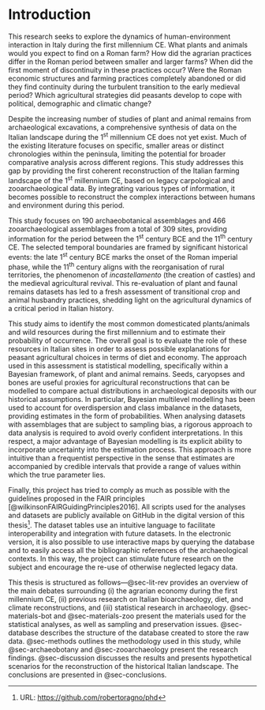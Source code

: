 # Introduction {#sec-intro style="text-align:justify;"}

This research seeks to explore the dynamics of human-environment interaction in Italy during the first millennium CE. What plants and animals would you expect to find on a Roman farm? How did the agrarian practices differ in the Roman period between smaller and larger farms? When did the first moment of discontinuity in these practices occur? Were the Roman economic structures and farming practices completely abandoned or did they find continuity during the turbulent transition to the early medieval period? Which agricultural strategies did peasants develop to cope with political, demographic and climatic change?

Despite the increasing number of studies of plant and animal remains from archaeological excavations, a comprehensive synthesis of data on the Italian landscape during the 1^st^ millennium CE does not yet exist. Much of the existing literature focuses on specific, smaller areas or distinct chronologies within the peninsula, limiting the potential for broader comparative analysis across different regions. This study addresses this gap by providing the first coherent reconstruction of the Italian farming landscape of the 1^st^ millennium CE, based on legacy carpological and zooarchaeological data. By integrating various types of information, it becomes possible to reconstruct the complex interactions between humans and environment during this period.

This study focuses on 190 archaeobotanical assemblages and 466 zooarchaeological assemblages from a total of 309 sites, providing information for the period between the 1^st^ century BCE and the 11^th^ century CE. The selected temporal boundaries are framed by significant historical events: the late 1^st^ century BCE marks the onset of the Roman imperial phase, while the 11^th^ century aligns with the reorganisation of rural territories, the phenomenon of *incastellamento* (the creation of castles) and the medieval agricultural revival. This re-evaluation of plant and faunal remains datasets has led to a fresh assessment of transitional crop and animal husbandry practices, shedding light on the agricultural dynamics of a critical period in Italian history.

This study aims to identify the most common domesticated plants/animals and wild resources during the first millennium and to estimate their probability of occurrence. The overall goal is to evaluate the role of these resources in Italian sites in order to assess possible explanations for peasant agricultural choices in terms of diet and economy. The approach used in this assessment is statistical modelling, specifically within a Bayesian framework, of plant and animal remains. Seeds, caryopses and bones are useful proxies for agricultural reconstructions that can be modelled to compare actual distributions in archaeological deposits with our historical assumptions. In particular, Bayesian multilevel modelling has been used to account for overdispersion and class imbalance in the datasets, providing estimates in the form of probabilities. When analysing datasets with assemblages that are subject to sampling bias, a rigorous approach to data analysis is required to avoid overly confident interpretations. In this respect, a major advantage of Bayesian modelling is its explicit ability to incorporate uncertainty into the estimation process. This approach is more intuitive than a frequentist perspective in the sense that estimates are accompanied by credible intervals that provide a range of values within which the true parameter lies.

Finally, this project has tried to comply as much as possible with the guidelines proposed in the FAIR principles [@wilkinsonFAIRGuidingPrinciples2016]. All scripts used for the analyses and datasets are publicly available on GitHub in the digital version of this thesis[^intro-1]. The dataset tables use an intuitive language to facilitate interoperability and integration with future datasets. In the electronic version, it is also possible to use interactive maps by querying the database and to easily access all the bibliographic references of the archaeological contexts. In this way, the project can stimulate future research on the subject and encourage the re-use of otherwise neglected legacy data.

[^intro-1]: URL: <https://github.com/robertoragno/phd>

This thesis is structured as follows—@sec-lit-rev provides an overview of the main debates surrounding (i) the agrarian economy during the first millennium CE, (ii) previous research on Italian bioarchaeology, diet, and climate reconstructions, and (iii) statistical research in archaeology. @sec-materials-bot and @sec-materials-zoo present the materials used for the statistical analyses, as well as sampling and preservation issues. @sec-database describes the structure of the database created to store the raw data. @sec-methods outlines the methodology used in this study, while @sec-archaeobotany and @sec-zooarchaeology present the research findings. @sec-discussion discusses the results and presents hypothetical scenarios for the reconstruction of the historical Italian landscape. The conclusions are presented in @sec-conclusions.
